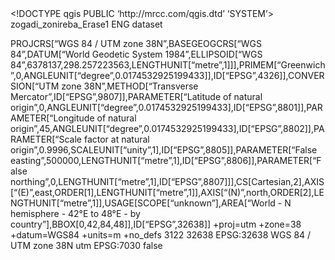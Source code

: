 <!DOCTYPE qgis PUBLIC 'http://mrcc.com/qgis.dtd' 'SYSTEM'>
<qgis version="3.20.0-Odense">
  <identifier>zogadi_zonireba_Erase1</identifier>
  <parentidentifier></parentidentifier>
  <language>ENG</language>
  <type>dataset</type>
  <title>zogadi_zonireba_Erase1</title>
  <abstract></abstract>
  <links/>
  <fees></fees>
  <encoding></encoding>
  <crs>
    <spatialrefsys>
      <wkt>PROJCRS["WGS 84 / UTM zone 38N",BASEGEOGCRS["WGS 84",DATUM["World Geodetic System 1984",ELLIPSOID["WGS 84",6378137,298.257223563,LENGTHUNIT["metre",1]]],PRIMEM["Greenwich",0,ANGLEUNIT["degree",0.0174532925199433]],ID["EPSG",4326]],CONVERSION["UTM zone 38N",METHOD["Transverse Mercator",ID["EPSG",9807]],PARAMETER["Latitude of natural origin",0,ANGLEUNIT["degree",0.0174532925199433],ID["EPSG",8801]],PARAMETER["Longitude of natural origin",45,ANGLEUNIT["degree",0.0174532925199433],ID["EPSG",8802]],PARAMETER["Scale factor at natural origin",0.9996,SCALEUNIT["unity",1],ID["EPSG",8805]],PARAMETER["False easting",500000,LENGTHUNIT["metre",1],ID["EPSG",8806]],PARAMETER["False northing",0,LENGTHUNIT["metre",1],ID["EPSG",8807]]],CS[Cartesian,2],AXIS["(E)",east,ORDER[1],LENGTHUNIT["metre",1]],AXIS["(N)",north,ORDER[2],LENGTHUNIT["metre",1]],USAGE[SCOPE["unknown"],AREA["World - N hemisphere - 42°E to 48°E - by country"],BBOX[0,42,84,48]],ID["EPSG",32638]]</wkt>
      <proj4>+proj=utm +zone=38 +datum=WGS84 +units=m +no_defs</proj4>
      <srsid>3122</srsid>
      <srid>32638</srid>
      <authid>EPSG:32638</authid>
      <description>WGS 84 / UTM zone 38N</description>
      <projectionacronym>utm</projectionacronym>
      <ellipsoidacronym>EPSG:7030</ellipsoidacronym>
      <geographicflag>false</geographicflag>
    </spatialrefsys>
  </crs>
  <extent/>
</qgis>

